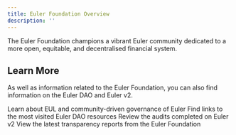 ```yaml
---
title: Euler Foundation Overview
description: ''
---
```


The Euler Foundation champions a vibrant Euler community dedicated to a more open, equitable, and decentralised financial system. 

## Learn More

As well as information related to the Euler Foundation, you can also find information on the Euler DAO and Euler v2. 

<CardGroup cols={2}>
  <Card
    title="Euler DAO"
    icon="check-to-slot"
    href="/euler-DAO/governance"
  >
    Learn about EUL and community-driven governance of Euler
  </Card>
  <Card
    title="DAO Resources"
    icon="stars"
    href="/euler-DAO/resources"
  >
    Find links to the most visited Euler DAO resources
  </Card>
  <Card
    title="Security"
    icon="code"
    href="/euler-DAO/security"
  >
    Review the audits completed on Euler v2
  </Card>
  <Card
    title="Transparency"
    icon="magnifying-glass-dollar"
    href="/Transparency"
  >
    View the latest transparency reports from the Euler Foundation
  </Card>
</CardGroup>
